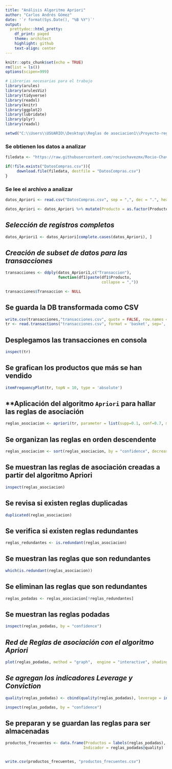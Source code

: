 ```yaml
---
title: "Análisis Algoritmo Apriori"
author: "Carlos Andrés Gómez"
date: '`r format(Sys.Date(), "%B %Y")`'
output: 
  prettydoc::html_pretty:
    df_print: paged
    theme: architect
    highlight: github
    text-align: center
---
```


```r
knitr::opts_chunk$set(echo = TRUE)
rm(list = ls())
options(scipen=999)

# Librerias necesarias para el trabajo
library(arules)
library(arulesViz)
library(tidyverse)
library(readxl)
library(knitr)
library(ggplot2)
library(lubridate)
library(plyr)
library(readxl)

setwd("C:\\Users\\USUARIO\\Desktop\\Reglas de asociacion1\\Proyecto-reglas-asociacion")
```

<div class=text-justify>

### Se obtienen los datos a analizar

```r
filedata <- "https://raw.githubusercontent.com/rociochavezmx/Rocio-Chavez-youtube-Files/master/Datos%20Compras.csv"

if(!file.exists("DatosCompras.csv")){
     download.file(filedata, destfile = "DatosCompras.csv")
}

```

### Se lee el archivo a analizar

```r
datos_Apriori <- read.csv("DatosCompras.csv", sep = ",", dec = ".", header = TRUE)

datos_Apriori <- datos_Apriori %>% mutate(Producto = as.factor(Producto))
```

## *Selección de registros completos*

```r
datos_Apriori1 <- datos_Apriori[complete.cases(datos_Apriori), ]
```

## *Creación de subset de datos para las transacciones*
```r
transacciones <- ddply(datos_Apriori1,c("Transaccion"),
                       function(df1)paste(df1$Producto,
                                          collapse = ","))

transacciones$Transaccion <- NULL
```

## Se guarda la DB transformada como CSV

```r
write.csv(transacciones,"transacciones.csv", quote = FALSE, row.names = FALSE)
tr <- read.transactions("transacciones.csv", format = 'basket', sep=',', header = TRUE)
```

## Desplegamos las transacciones en consola

```r
inspect(tr)
```

## Se grafican los productos que más se han vendido

```r
itemFrequencyPlot(tr, topN = 10, type = 'absolute')
```

## **Aplicación del algoritmo `Apriori` para hallar las reglas de asociación

```r
reglas_asociacion <- apriori(tr, parameter = list(supp=0.1, conf=0.7, minlen=2))
```

## Se organizan las reglas en orden descendente

```r
reglas_asociacion <- sort(reglas_asociacion, by = "confidence", decreasing = TRUE)
```

## Se muestran las reglas de asociación creadas a partir del algoritmo Apriori

```r
inspect(reglas_asociacion)
```

## Se revisa si existen reglas duplicadas

```r
duplicated(reglas_asociacion)
```

## Se verifica si existen reglas redundantes

```r
reglas_redundantes <- is.redundant(reglas_asociacion)
```

## Se muestran las reglas que son redundantes

```r
which(is.redundant(reglas_asociacion))
```

## Se eliminan las reglas que son redundantes

```r
reglas_podadas <- reglas_asociacion[!reglas_redundantes]
```

## Se muestran las reglas podadas

```r
inspect(reglas_podadas, by = "confidence")
```

## *Red de Reglas de asociación con el algoritmo Apriori*

```r
plot(reglas_podadas, method = "graph",  engine = "interactive", shading = "confidence")
```

## *Se agregan los indicadores Leverage y Conviction*

```r
quality(reglas_podadas) <- cbind(quality(reglas_podadas), leverage = interestMeasure(reglas_podadas, measure = "leverage", transactions = tr), conviction = interestMeasure(reglas_podadas, measure = "conviction", transactions = tr))

inspect(reglas_podadas, by = "confidence")
```

## Se preparan y se guardan las reglas para ser almacenadas
```r
productos_frecuentes <- data.frame(Productos = labels(reglas_podadas), 
                                  Indicador = reglas_podadas@quality)


write.csv(productos_frecuentes, "productos_frecuentes.csv")
```
</div>